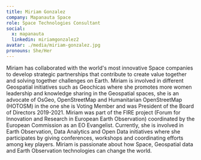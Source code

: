 ```yaml
---
title: Miriam Gonzalez
company: Mapanauta Space
role: Space Technologies Consultant
social:
  x: mapanauta
  linkedin: miriamgonzalez2
avatar: ./media/miriam-gonzalez.jpg
pronouns: She/Her
---
```

Miriam has collaborated with the world's most innovative Space companies to develop strategic partnerships that contribute to create value together and solving together challenges on Earth. Miriam is involved in different Geospatial initiatives such as Geochicas where she promotes more women leadership and knowledge sharing in the Geospatial spaces, she is an advocate of OsGeo, OpenStreetMap and Humanitarian OpenStreetMap (HOTOSM) in the one she is Voting Member and was President of the Board of Directors 2019-2021. Miriam was part of the FIRE project (Forum for Innovation and Research in European Earth Observation) coordinated by the European Commission as an EO Evangelist. Currently, she is involved in Earth Observation, Data Analytics and Open Data initiatives where she participates by giving conferences, workshops and coordinating efforts among key players. Miriam is passionate about how Space, Geospatial data and Earth Observation technologies can change the world.